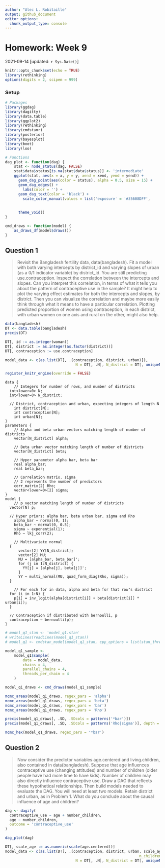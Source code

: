 ```yaml
---
author: "Alec L. Robitaille"
output: github_document
editor_options: 
  chunk_output_type: console
---
```


# Homework: Week 9
2021-09-14 [updated: `r Sys.Date()`]

```r
knitr::opts_chunk$set(echo = TRUE)
library(rethinking)
options(digits = 2, scipen = 999)
```

### Setup

```r
# Packages
library(ggdag)
library(dagitty)
library(data.table)
library(ggplot2)
library(rethinking)
library(cmdstanr)
library(posterior)
library(bayesplot)
library(boot)
library(loo)

# Functions
dag_plot <- function(dag) {
	stat <- node_status(dag, FALSE)
	stat$data$status[is.na(stat$data$status)] <- 'intermediate'
	ggplot(stat, aes(x = x, y = y, xend = xend, yend = yend)) +
	  geom_dag_point(aes(color = status), alpha = 0.5, size = 15) +
	  geom_dag_edges() +
		labs(color = '') + 
	  geom_dag_text(color = 'black') +
		scale_color_manual(values = list('exposure' = '#35608DFF',
																		 'outcome' = '#22A884FF',
																		 'intermediate' = 'grey50')) + 
	  theme_void()
}

cmd_draws <- function(model) {
	as_draws_df(model$draws())
}
```


## Question 1

> Revisit the Bangladesh fertility data, data(bangladesh). Fit a model with both
varying intercepts by district_id and varying slopes of urban (as a 0/1
indicator variable) by district_id. You are still predicting use.contraception.
Inspect the correlation between the intercepts and slopes. Can you interpret
this correlation, in terms of what it tells you about the pattern of
contraceptive use in the sample? It might help to plot the varying effect
estimates for both the intercepts and slopes, by district. Then you can
visualize the correlation and maybe more easily think through what it means to
have a particular correlation. Plotting predicted proportion of women using
contraception, in each district, with urban women on one axis and rural on the
other, might also help.

```r
data(bangladesh)
DT <- data.table(bangladesh)
precis(DT)

DT[, id := as.integer(woman)]
DT[, district := as.integer(as.factor(district))]
DT[, contraception := use.contraception]

model_data <- c(as.list(DT[, .(contraception, district, urban)]), 
								N = DT[, .N], N_district = DT[, uniqueN(district)])
```


```r
register_knitr_engine(override = FALSE)
```

```cmdstan
data {
	// Integers for number of rows, and number of districts
  int<lower=0> N;
  int<lower=0> N_district;

  // District, contraception and urban, expecting integers of length N
	int district[N];
	int contraception[N];
	int urban[N];
}
parameters {
	// Alpha and beta urban vectors matching length of number of districts
	vector[N_district] alpha;

	// Beta urban vector matching length of number of districts
	vector[N_district] beta;

	// Hyper parameter alpha bar, beta bar
	real alpha_bar;
	real beta_bar;

	// Correlation matrix, sigma
	// 2 represents the number of predictors
	corr_matrix[2] Rho;
	vector<lower=0>[2] sigma;
}
model {
	// p vector matching length of number of districts
  vector[N] p;

  // Hyper priors: alpha bar, beta urban bar, sigma and Rho
	alpha_bar ~ normal(0, 1);
	beta_bar ~ normal(0, 0.5);
	sigma ~ exponential(1);
	Rho ~ lkj_corr(2);

	// Multivariate normal
  {
	  vector[2] YY[N_district];
	  vector[2] MU;
	  MU = [alpha_bar, beta_bar]';
	  for (j in 1:N_district) {
	  	YY[j] = [alpha[j], beta[j]]';
	  }
	  YY ~ multi_normal(MU, quad_form_diag(Rho, sigma));
  }

	// For each for in data, alpha and beta for that row's district
  for (i in 1:N) {
  	p[i] = inv_logit(alpha[district[i]] + beta[district[i]] * urban[i]);
  }

  // Contraception if distributed with bernoulli, p
  contraception ~ bernoulli(p);
}
```

<!-- https://mc-stan.org/docs/2_27/stan-users-guide/multivariate-hierarchical-priors-section.html#optimization-through-vectorization -->


```r
# model_q1_stan <- 'model_q1.stan'
# writeLines(readLines(model_q1_stan))
# model_q1 <- cmdstan_model(model_q1_stan, cpp_options = list(stan_threads = TRUE))

model_q1_sample <-
	model_q1$sample(
		data = model_data,
		chains = 4,
		parallel_chains = 4,
		threads_per_chain = 4
	)

model_q1_draws <- cmd_draws(model_q1_sample)

mcmc_areas(model_q1_draws, regex_pars = 'alpha')
mcmc_areas(model_q1_draws, regex_pars = 'beta')
mcmc_areas(model_q1_draws, regex_pars = 'bar')
mcmc_areas(model_q1_draws, regex_pars = 'Rho')

precis(model_q1_draws[, .SD, .SDcols = patterns('*bar')])
precis(model_q1_draws[, .SD, .SDcols = patterns('Rho|sigma')], depth = 3)

mcmc_hex(model_q1_draws, regex_pars = '*bar')
```



## Question 2

> Now consider the predictor variables age.centered and living.children, also
contained in data(bangladesh). Suppose that age influences contraceptive use
(changing attitudes) and number of children (older people have had more time to
have kids). Number of children may also directly influence contraceptive use.
Draw a DAG that reflects these hypothetical relationships. Then build models
needed to evaluate the DAG. You will need at least two models. Retain district
and urban, as in Problem 1. What do you conclude about the causal influence of
age and children?

```r
dag <- dagify(
  contraceptive_use ~ age + number_children,
  age ~ number_children,
  outcome = 'contraceptive_use'
)

dag_plot(dag)
```


```r
DT[, scale_age := as.numeric(scale(age.centered))]
model_data <- c(as.list(DT[, .(contraception, district, urban, scale_age, 
															 n_children = living.children)]), 
								N = DT[, .N], N_district = DT[, uniqueN(district)])
```


